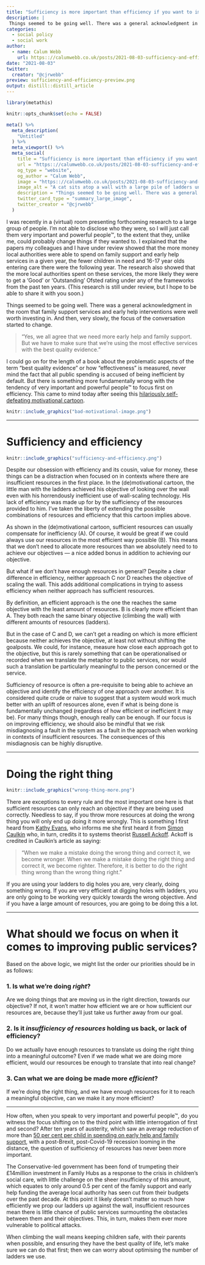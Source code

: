 ```yaml
---
title: "Sufficiency is more important than efficiency if you want to improve public services"
description: |
 Things seemed to be going well. There was a general acknowledgment in the room that family support services and early help interventions were well worth investing in. And then, very slowly, the focus of the conversation started to change.
categories:
  - social policy
  - social work
author:
  - name: Calum Webb
    url: https:://calumwebb.co.uk/posts/2021-08-03-sufficiency-and-efficiency
date: "2021-08-03"
twitter:
  creator: "@cjrwebb"
preview: sufficiency-and-efficiency-preview.png
output: distill::distill_article
---
```


```r
library(metathis)

knitr::opts_chunk$set(echo = FALSE)

meta() %>%
  meta_description(
    "Untitled"
  ) %>% 
  meta_viewport() %>% 
  meta_social(
    title = "Sufficiency is more important than efficiency if you want to improve public services",
    url = "https:://calumwebb.co.uk/posts/2021-08-03-sufficiency-and-efficiency",
    og_type = "website",
    og_author = "Calum Webb", 
    image = "https:://calumwebb.co.uk/posts/2021-08-03-sufficiency-and-efficiency/sufficiency-and-efficiency-card-image.png", 
    image_alt = "A cat sits atop a wall with a large pile of ladders underneath it.", 
    description = "Things seemed to be going well. There was a general acknowledgment in the room that family support services and early help interventions were well worth investing in. And then, very slowly, the focus of the conversation started to change.",
    twitter_card_type = "summary_large_image",
    twitter_creator = "@cjrwebb"
  )

```

I was recently in a (virtual) room presenting forthcoming research to a large group of people. I'm not able to disclose who they were, so I will just call them very important and powerful people™, to the extent that they, unlike me, could probably change things if they wanted to. I explained that the papers my colleagues and I have under review showed that the more money local authorities were able to spend on family support and early help services in a given year, the fewer children in need and 16-17 year olds entering care there were the following year. The research also showed that the more local authorities spent on these services, the more likely they were to get a 'Good' or 'Outstanding' Ofsted rating under any of the frameworks from the past ten years. (This research is still under review, but I hope to be able to share it with you soon.)

Things seemed to be going well. There was a general acknowledgment in the room that family support services and early help interventions were well worth investing in. And then, very slowly, the focus of the conversation started to change. 

> "Yes, we all agree that we need more early help and family support. But we have to make sure that we're using the most effective services with the best quality evidence."

I could go on for the length of a book about the problematic aspects of the term "best quality evidence" or how "effectiveness" is measured, never mind the fact that all public spending is accused of being inefficient by default. But there is something more fundamentally wrong with the tendency of very important and powerful people™ to focus first on efficiency. This came to mind today after seeing this [hilariously self-defeating motivational cartoon](bad-motivational-image.png).

<aside>
```r
knitr::include_graphics("bad-motivational-image.png")
```
</aside>

---

# Sufficiency and efficiency

```r

knitr::include_graphics("sufficiency-and-efficiency.png")

```

Despite our obsession with efficiency and its cousin, value for money, these things can be a distraction when focused on in contexts where there are insufficient resources in the first place. In the (de)motivational cartoon, the little man with the ladders achieved his objective of looking over the wall even with his horrendously inefficient use of wall-scaling technology. His lack of efficiency was made up for by the sufficiency of the resources provided to him. I've taken the liberty of extending the possible combinations of resources and efficiency that this cartoon implies above. 

As shown in the (de)motivational cartoon, sufficient resources can usually compensate for inefficiency (A). Of course, it would be great if we could always use our resources in the most efficient way possible (B). This means that we don't need to allocate more resources than we absolutely need to to achieve our objectives — a nice added bonus in addition to achieving our objective. 

But what if we don't have enough resources in general? Despite a clear difference in efficiency, neither approach C nor D reaches the objective of scaling the wall. This adds additional complications in trying to assess efficiency when neither approach has sufficient resources. 

By definition, an efficient approach is the one the reaches the same objective with the least amount of resources. B is clearly more efficient than A. They both reach the same binary objective (climbing the wall) with different amounts of resources (ladders).

But in the case of C and D, we can't get a reading on which is more efficient because neither achieves the objective, at least not without shifting the goalposts. We could, for instance, measure how close each approach got to the objective, but this is rarely something that can be operationalised or recorded when we translate the metaphor to public services, nor would such a translation be particularly meaningful to the person concerned or the service. 

Sufficiency of resource is often a pre-requisite to being able to achieve an objective and identify the efficiency of one approach over another. It is considered quite crude or naive to suggest that a system would work much better with an uplift of resources alone, even if what is being done is fundamentally unchanged (regardless of how efficient or inefficient it may be). For many things though, enough really can be enough. If our focus is on improving efficiency, we should also be mindful that we risk misdiagnosing a fault in the system as a fault in the approach when working in contexts of insufficient resources. The consequences of this misdiagnosis can be highly disruptive.

---

# Doing the right thing

```r

knitr::include_graphics("wrong-thing-more.png")

```

There are exceptions to every rule and the most important one here is that sufficient resources can only reach an objective if they are being used correctly. Needless to say, if you throw more resources at doing the wrong thing you will only end up doing it more wrongly. This is something I first heard from [Kathy Evans](https://www.childrenengland.org.uk/blog/commissioning-its-time-for-clarity-about-cost-price-and-the-real-effects-of-competition), who informs me she first heard it from [Simon Caulkin](https://www.theguardian.com/business/2006/oct/01/theobserver.observerbusiness5) who, in turn, credits it to systems theorist [Russell Ackoff](https://en.wikipedia.org/wiki/Russell_L._Ackoff). Ackoff is credited in Caulkin's article as saying:

> "When we make a mistake doing the wrong thing and correct it, we become wronger. When we make a mistake doing the right thing and correct it, we become righter. Therefore, it is better to do the right thing wrong than the wrong thing right."

If you are using your ladders to dig holes you are, very clearly, doing something wrong. If you are very efficient at digging holes with ladders, you are only going to be working very quickly towards the wrong objective. And if you have a large amount of resources, you are going to be doing this a lot.

---

# What should we focus on when it comes to improving public services?

Based on the above logic, we might list the order our priorities should be in as follows:

### 1. Is what we're doing *right*?

Are we doing things that are moving us in the right direction, towards our objective? If not, it won't matter how efficient we are or how sufficient our resources are, because they'll just take us further away from our goal.

### 2. Is it _insufficiency of resources_ holding us back, or lack of efficiency?

Do we actually have enough resources to translate us doing the right thing into a meaningful outcome? Even if we made what we are doing more efficient, would our resources be enough to translate that into real change?

### 3. Can what we are doing be made more _efficient_?

If we're doing the right thing, and we have enough resources for it to reach a meaningful objective, can we make it any more efficient?

---

How often, when you speak to very important and powerful people™, do you witness the focus shifting on to the third point with little interrogation of first and second? After ten years of austerity, which saw an average reduction of more than [50 per cent per child in spending on early help and family support](https://www.tandfonline.com/doi/full/10.1080/03003930.2018.1430028), with a post-Brexit, post-Covid-19 recession looming in the distance, the question of sufficiency of resources has never been more important. 

The Conservative-led government has been fond of trumpeting their £14million investment in Family Hubs as a response to the crisis in children's social care, with little challenge on the sheer insufficiency of this amount, which equates to only around 0.5 per cent of the family support and early help funding the average local authority has seen cut from their budgets over the past decade. At this point it likely doesn't matter so much how efficiently we prop our ladders up against the wall, insufficient resources mean there is little chance of public services surmounting the obstacles between them and their objectives. This, in turn, makes them ever more vulnerable to political attacks. 

When climbing the wall means keeping children safe, with their parents when possible, and ensuring they have the best quality of life, let's make sure we can do that first; then we can worry about optimising the number of ladders we use.

